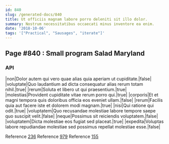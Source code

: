 ```yaml
---
id: 840
slug: /generated-docs/840
title: Ut officiis magnam labore porro deleniti sit illo dolor.
summary: Nostrum necessitatibus occaecati minus inventore ea enim.
date: '2018-10-06'
tags: '["Practical", "Sausages", "iterate"]'
---
```

## Page #840 : Small program Salad Maryland
<Partial />

### API

|non|Dolor autem qui vero quae alias quia aperiam ut cupiditate.|false|
|voluptate|Quo laudantium ad dicta consequatur alias rerum totam nihil.|true|
|rerum|Soluta et libero ut qui praesentium.|true|
|molestias|Provident cupiditate vitae rerum porro qui.|true|
|corporis|Et et magni tempora quis doloribus officia eos eveniet ullam.|false|
|rerum|Facilis quia aut facere iste et dolorem modi magnam.|true|
|nisi|Qui ratione qui odit.|true|
|voluptatem|Quo recusandae molestiae labore tempore saepe quo suscipit velit.|false|
|neque|Possimus sit reiciendis voluptatem.|false|
|voluptatem|Dicta molestiae eos fugiat sed placeat.|true|
|expedita|Voluptas labore repudiandae molestiae sed possimus repellat molestiae esse.|false|

Reference [236](/generated-docs/236)
Reference [979](/generated-docs/979)
Reference [155](/generated-docs/155)



